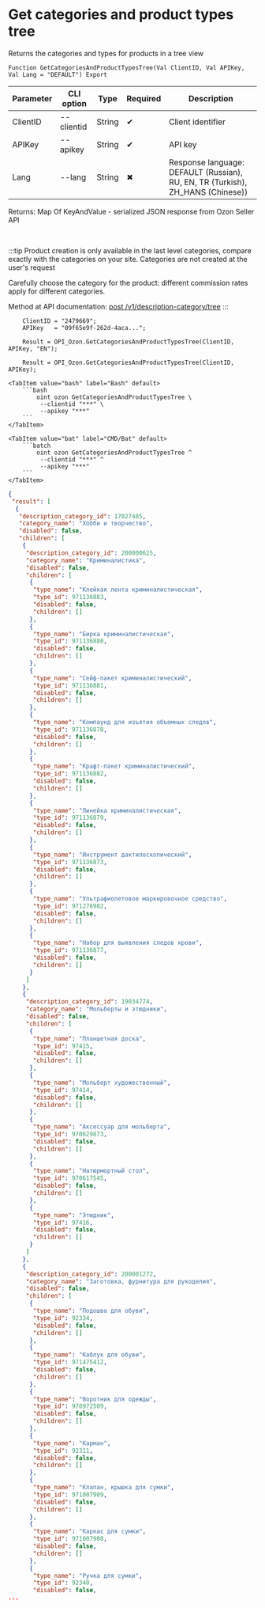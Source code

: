 ﻿---
sidebar_position: 1
description: Get categories and product types tree and other functions to work with Ozon in the Open Integration Package, a free open-source integration library for 1C:Enterprise 8, OneScript and CLI
keywords: [1C, 1С, 1С:Enterprise, 1С:Enterprise 8.3, API, Integration, Services, Exchange, OneScript, CLI, Ozon]
---


# Get categories and product types tree
 Returns the categories and types for products in a tree view



`Function GetCategoriesAndProductTypesTree(Val ClientID, Val APIKey, Val Lang = "DEFAULT") Export`

  | Parameter | CLI option | Type | Required | Description |
  |-|-|-|-|-|
  | ClientID | --clientid | String | &#x2714; | Client identifier |
  | APIKey | --apikey | String | &#x2714; | API key |
  | Lang | --lang | String | &#x2716; | Response language: DEFAULT (Russian), RU, EN, TR (Turkish), ZH_HANS (Chinese)) |

  
  Returns:  Map Of KeyAndValue - serialized JSON response from Ozon Seller API

<br/>

:::tip
Product creation is only available in the last level categories, compare exactly with the categories on your site. Categories are not created at the user's request

Carefully choose the category for the product: different commission rates apply for different categories.

Method at API documentation: [post /v1/description-category/tree](https://docs.ozon.ru/api/seller/#operation/DescriptionCategoryAPI_GetTree)
:::
<br/>


```bsl title="1C:Enterprise/OneScript code example"
    ClientID = "2479669";
    APIKey   = "09f65e9f-262d-4aca...";

    Result = OPI_Ozon.GetCategoriesAndProductTypesTree(ClientID, APIKey, "EN");

    Result = OPI_Ozon.GetCategoriesAndProductTypesTree(ClientID, APIKey);
```
 

 <Tabs>
  
    <TabItem value="bash" label="Bash" default>
        ```bash
            oint ozon GetCategoriesAndProductTypesTree \
             --clientid "***" \
             --apikey "***"
        ```
    </TabItem>
  
    <TabItem value="bat" label="CMD/Bat" default>
        ```batch
            oint ozon GetCategoriesAndProductTypesTree ^
             --clientid "***" ^
             --apikey "***"
        ```
    </TabItem>
</Tabs>


```json title="Result"
{
 "result": [
  {
   "description_category_id": 17027485,
   "category_name": "Хобби и творчество",
   "disabled": false,
   "children": [
    {
     "description_category_id": 200000625,
     "category_name": "Криминалистика",
     "disabled": false,
     "children": [
      {
       "type_name": "Клейкая лента криминалистическая",
       "type_id": 971136883,
       "disabled": false,
       "children": []
      },
      {
       "type_name": "Бирка криминалистическая",
       "type_id": 971136880,
       "disabled": false,
       "children": []
      },
      {
       "type_name": "Сейф-пакет криминалистический",
       "type_id": 971136881,
       "disabled": false,
       "children": []
      },
      {
       "type_name": "Компаунд для изъятия объемных следов",
       "type_id": 971136878,
       "disabled": false,
       "children": []
      },
      {
       "type_name": "Крафт-пакет криминалистический",
       "type_id": 971136882,
       "disabled": false,
       "children": []
      },
      {
       "type_name": "Линейка криминалистическая",
       "type_id": 971136879,
       "disabled": false,
       "children": []
      },
      {
       "type_name": "Инструмент дактилоскопический",
       "type_id": 971136873,
       "disabled": false,
       "children": []
      },
      {
       "type_name": "Ультрафиолетовое маркировочное средство",
       "type_id": 971276982,
       "disabled": false,
       "children": []
      },
      {
       "type_name": "Набор для выявления следов крови",
       "type_id": 971136877,
       "disabled": false,
       "children": []
      }
     ]
    },
    {
     "description_category_id": 19034774,
     "category_name": "Мольберты и этюдники",
     "disabled": false,
     "children": [
      {
       "type_name": "Планшетная доска",
       "type_id": 97415,
       "disabled": false,
       "children": []
      },
      {
       "type_name": "Мольберт художественный",
       "type_id": 97414,
       "disabled": false,
       "children": []
      },
      {
       "type_name": "Аксессуар для мольберта",
       "type_id": 970629873,
       "disabled": false,
       "children": []
      },
      {
       "type_name": "Натюрмортный стол",
       "type_id": 970617545,
       "disabled": false,
       "children": []
      },
      {
       "type_name": "Этюдник",
       "type_id": 97416,
       "disabled": false,
       "children": []
      }
     ]
    },
    {
     "description_category_id": 200001272,
     "category_name": "Заготовка, фурнитура для рукоделия",
     "disabled": false,
     "children": [
      {
       "type_name": "Подошва для обуви",
       "type_id": 92334,
       "disabled": false,
       "children": []
      },
      {
       "type_name": "Каблук для обуви",
       "type_id": 971475412,
       "disabled": false,
       "children": []
      },
      {
       "type_name": "Воротник для одежды",
       "type_id": 970972509,
       "disabled": false,
       "children": []
      },
      {
       "type_name": "Карман",
       "type_id": 92311,
       "disabled": false,
       "children": []
      },
      {
       "type_name": "Клапан, крышка для сумки",
       "type_id": 971007909,
       "disabled": false,
       "children": []
      },
      {
       "type_name": "Каркас для сумки",
       "type_id": 971007908,
       "disabled": false,
       "children": []
      },
      {
       "type_name": "Ручка для сумки",
       "type_id": 92340,
       "disabled": false,
...
```
